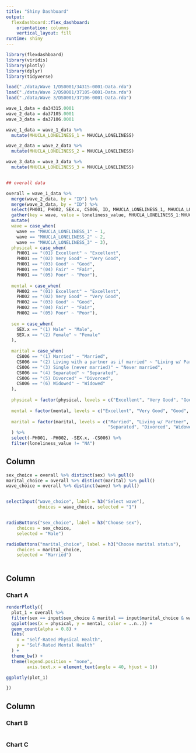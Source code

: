 ```yaml
---
title: "Shiny Dashboard"
output: 
  flexdashboard::flex_dashboard:
    orientation: columns
    vertical_layout: fill
runtime: shiny
---
```


```r
library(flexdashboard)
library(viridis)
library(plotly)
library(dplyr)
library(tidyverse)

load("./data/Wave 1/DS0001/34315-0001-Data.rda")
load("./data/Wave 2/DS0001/37105-0001-Data.rda")
load("./data/Wave 3/DS0001/37106-0001-Data.rda")

wave_1_data = da34315.0001
wave_2_data = da37105.0001
wave_3_data = da37106.0001

wave_1_data = wave_1_data %>% 
  mutate(MHUCLA_LONELINESS_1 = MHUCLA_LONELINESS)

wave_2_data = wave_2_data %>% 
  mutate(MHUCLA_LONELINESS_2 = MHUCLA_LONELINESS)

wave_3_data = wave_3_data %>% 
  mutate(MHUCLA_LONELINESS_3 = MHUCLA_LONELINESS)


## overall data

overall = wave_1_data %>%  
  merge(wave_2_data, by = "ID") %>% 
  merge(wave_3_data, by = "ID") %>% 
  select(PH001, PH002, SEX.x, CS006, ID, MHUCLA_LONELINESS_1, MHUCLA_LONELINESS_2, MHUCLA_LONELINESS_3) %>% 
  gather(key = wave, value = loneliness_value, MHUCLA_LONELINESS_1:MHUCLA_LONELINESS_3) %>% 
  mutate(
  wave = case_when(
    wave == "MHUCLA_LONELINESS_1" ~ 1,
    wave == "MHUCLA_LONELINESS_2" ~ 2,
    wave == "MHUCLA_LONELINESS_3" ~ 3), 
  physical = case_when(
    PH001 == "(01) Excellent" ~ "Excellent", 
    PH001 == "(02) Very Good" ~ "Very Good",
    PH001 == "(03) Good" ~ "Good", 
    PH001 == "(04) Fair" ~ "Fair", 
    PH001 == "(05) Poor" ~ "Poor"), 
    
  mental = case_when(
    PH002 == "(01) Excellent" ~ "Excellent", 
    PH002 == "(02) Very Good" ~ "Very Good",
    PH002 == "(03) Good" ~ "Good", 
    PH002 == "(04) Fair" ~ "Fair", 
    PH002 == "(05) Poor" ~ "Poor"),
  
  sex = case_when(
    SEX.x == "(1) Male" ~ "Male",
    SEX.x == "(2) Female" ~ "Female"
  ),
  
  marital = case_when(
    CS006 == "(1) Married" ~ "Married",
    CS006 == "(2) Living with a partner as if married" ~ "Living w/ Partner",
    CS006 == "(3) Single (never married)" ~ "Never married",
    CS006 == "(4) Separated" ~ "Separated",
    CS006 == "(5) Divorced" ~ "Divorced",
    CS006 == "(6) Widowed" ~ "Widowed"
  ),
  
  physical = factor(physical, levels = c("Excellent", "Very Good", "Good", "Fair", "Poor")), 
  
  mental = factor(mental, levels = c("Excellent", "Very Good", "Good", "Fair", "Poor")),
  
  marital = factor(marital, levels = c("Married", "Living w/ Partner", "Never married", 
                                       "Separated", "Divorced", "Widowed"))
  ) %>%  
  select(-PH001, -PH002, -SEX.x, -CS006) %>% 
  filter(loneliness_value != "NA")
```

Column {.sidebar}
-----------------------------------------------------------------------

```r

sex_choice = overall %>% distinct(sex) %>% pull()
marital_choice = overall %>% distinct(marital) %>% pull()
wave_choice = overall %>% distinct(wave) %>% pull()


selectInput("wave_choice", label = h3("Select wave"),
            choices = wave_choice, selected = "1")


radioButtons("sex_choice", label = h3("Choose sex"),
    choices = sex_choice, 
    selected = "Male")

radioButtons("marital_choice", label = h3("Choose marital status"),
    choices = marital_choice, 
    selected = "Married")



```

Column {data-width=650}
-----------------------------------------------------------------------

### Chart A

```r
renderPlotly({
  plot_1 = overall %>%
  filter(sex == input$sex_choice & marital == input$marital_choice & wave == input$wave_choice) %>% 
  ggplot(aes(x = physical, y = mental, color = ..n..)) +
  geom_count(alpha = 0.8) +
  labs(
    x = "Self-Rated Physical Health",
    y = "Self-Rated Mental Health"
  ) +
  theme_bw() +
  theme(legend.position = "none",
        axis.text.x = element_text(angle = 40, hjust = 1))

ggplotly(plot_1)

})

```

Column {data-width=350}
-----------------------------------------------------------------------

### Chart B

```r

```

### Chart C

```r

```